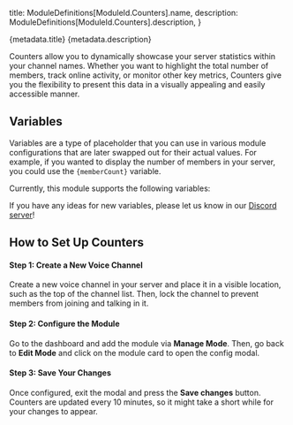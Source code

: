 

  title: ModuleDefinitions[ModuleId.Counters].name,
  description: ModuleDefinitions[ModuleId.Counters].description,
}

<Heading>
  <HeadingTitle>{metadata.title}</HeadingTitle>
  <HeadingDescription>{metadata.description}</HeadingDescription>
</Heading>

Counters allow you to dynamically showcase your server statistics within your channel names. Whether you want to highlight the total number of members, track online activity, or monitor other key metrics, Counters give you the flexibility to present this data in a visually appealing and easily accessible manner.

## Variables

Variables are a type of placeholder that you can use in various module configurations that are later swapped out for their actual values. For example, if you wanted to display the number of members in your server, you could use the `{memberCount}` variable.

Currently, this module supports the following variables:

<ModuleVariables moduleId={ModuleId.Counters} />

If you have any ideas for new variables, please let us know in our [Discord server](https://phasebot.xyz/redirect/discord)!

## How to Set Up Counters

#### Step 1: Create a New Voice Channel

Create a new voice channel in your server and place it in a visible location, such as the top of the channel list. Then, lock the channel to prevent members from joining and talking in it.

#### Step 2: Configure the Module

Go to the dashboard and add the module via **Manage Mode**. Then, go back to **Edit Mode** and click on the module card to open the config modal.

#### Step 3: Save Your Changes

Once configured, exit the modal and press the **Save changes** button. Counters are updated every 10 minutes, so it might take a short while for your changes to appear.
